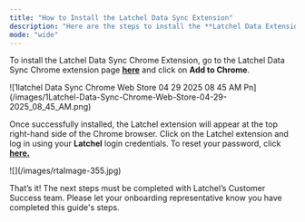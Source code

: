 ```yaml
---
title: "How to Install the Latchel Data Sync Extension"
description: "Here are the steps to install the **Latchel Data Extension**. Please make sure you are using a **Chrome browser** before executing the steps listed in this guide."
mode: "wide"
---
```


To install the Latchel Data Sync Chrome Extension, go to the Latchel Data Sync Chrome extension page [**here**](https://chrome.google.com/webstore/detail/cefobanegfgmcneibgdbcjbegnnoafob) and click on **Add to Chrome**.

<Frame>
  ![1latchel Data Sync Chrome Web Store 04 29 2025 08 45 AM Pn](/images/1Latchel-Data-Sync-Chrome-Web-Store-04-29-2025_08_45_AM.png)
</Frame>

Once successfully installed, the Latchel extension will appear at the top right-hand side of the Chrome browser. Click on the Latchel extension and log in using your **Latchel** login credentials. To reset your password, click [**here.**](https://stage.latchel.com/forgot-password)

<Frame>
  ![](/images/rtaImage-355.jpg)
</Frame>

That’s it\! The next steps must be completed with Latchel’s Customer Success team. Please let your onboarding representative know you have completed this guide's steps.